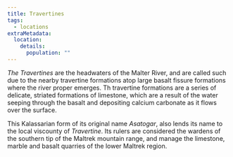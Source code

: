 ```yaml
---
title: Travertines
tags:
  - locations
extraMetadata:
  location:
    details:
      population: ""
---
```


_The Travertines_ are the headwaters of the Malter River, and are called such
due to the nearby travertine formations atop large basalt fissure formations
where the river proper emerges. Th travertine formations are a series of
delicate, striated formations of limestone, which are a result of the water
seeping through the basalt and depositing calcium carbonate as it flows over the
surface.

This Kalassarian form of its original name _Asatogar_, also lends its name to
the local viscounty of _Travertine_. Its rulers are considered the wardens of
the southern tip of the Maltrek mountain range, and manage the limestone, marble
and basalt quarries of the lower Maltrek region.
